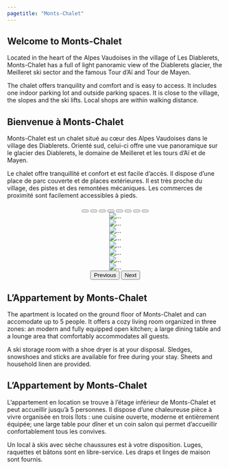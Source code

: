 ```yaml
---
pagetitle: "Monts-Chalet"
---
```


::: {.content-visible when-profile="en"}
## Welcome to Monts-Chalet

Located in the heart of the Alpes Vaudoises in the village of Les Diablerets, Monts-Chalet has a full of light panoramic view of the Diablerets glacier, the Meilleret ski sector and the famous Tour d’Aï and Tour de Mayen.

The chalet offers tranquility and comfort and is easy to access. It includes one indoor parking lot and outside parking spaces. It is close to the village, the slopes and the ski lifts. Local shops are within walking distance.
:::

::: {.content-visible when-profile="fr"}
## Bienvenue à Monts-Chalet

Monts-Chalet est un chalet situé au cœur des Alpes Vaudoises dans le village des Diablerets. Orienté sud, celui-ci offre une vue panoramique sur le glacier des Diablerets, le domaine de Meilleret et les tours d’Aï et de Mayen.

Le chalet offre tranquillité et confort et est facile d’accès. Il dispose d'une place de parc couverte et de places extérieures. Il est très proche du village, des pistes et des remontées mécaniques. Les commerces de proximité sont facilement accessibles à pieds.
:::

```{=html}
<div id="carouselExampleAutoplaying" class="carousel slide carousel-fade" data-bs-ride="carousel" align="center">
  <div class="carousel-indicators">
    <button type="button" data-bs-target="#carouselExampleAutoplaying" data-bs-slide-to="0" class="active" aria-current="true" aria-label="Slide 1"></button>
    <button type="button" data-bs-target="#carouselExampleAutoplaying" data-bs-slide-to="1" aria-label="Slide 2"></button>
    <button type="button" data-bs-target="#carouselExampleAutoplaying" data-bs-slide-to="2" aria-label="Slide 3"></button>
    <button type="button" data-bs-target="#carouselExampleAutoplaying" data-bs-slide-to="3" aria-label="Slide 4"></button>
    <button type="button" data-bs-target="#carouselExampleAutoplaying" data-bs-slide-to="4" aria-label="Slide 5"></button>
    <button type="button" data-bs-target="#carouselExampleAutoplaying" data-bs-slide-to="5" aria-label="Slide 6"></button>
    <button type="button" data-bs-target="#carouselExampleAutoplaying" data-bs-slide-to="6" aria-label="Slide 7"></button>
    <button type="button" data-bs-target="#carouselExampleAutoplaying" data-bs-slide-to="7" aria-label="Slide 8"></button>
  </div>
  <div class="carousel-inner">
        <div class="carousel-item active">
            <img src="images/gallery/index/01_chalet_summer.jpg" class="rounded-pill d-block w-100" alt="..." />
        </div>
        <div class="carousel-item">
            <img src="images/gallery/index/02_chalet_winter.jpg" class="rounded-pill d-block w-100" alt="..." />
        </div>
        <div class="carousel-item">
            <img src="images/gallery/index/03_chalet_winter with garage.jpg" class="rounded-pill d-block w-100" alt="..." />
        </div>
        <div class="carousel-item">
            <img src="images/gallery/index/04_living room view from kitchen.jpg" class="rounded-pill d-block w-100" alt="..." />
        </div>
        <div class="carousel-item">
            <img src="images/gallery/index/05_kitchen view south.jpg" class="rounded-pill d-block w-100" alt="..." />
        </div>
        <div class="carousel-item">
            <img src="images/gallery/index/06_living room with kitchen in background.jpg" class="rounded-pill d-block w-100" alt="..." />
        </div>
        <div class="carousel-item">
            <img src="images/gallery/index/07_terrasse.jpg" class="rounded-pill d-block w-100" alt="..." />
        </div>
        <div class="carousel-item">
            <img src="images/gallery/index/08_view on glacier from meilleret.jpg" class="rounded-pill d-block w-100" alt="..." />
        </div>
  </div>
  <button class="carousel-control-prev" type="button" data-bs-target="#carouselExampleAutoplaying" data-bs-slide="prev">
    <span class="carousel-control-prev-icon" aria-hidden="true"></span>
    <span class="visually-hidden">Previous</span>
  </button>
  <button class="carousel-control-next" type="button" data-bs-target="#carouselExampleAutoplaying" data-bs-slide="next">
    <span class="carousel-control-next-icon" aria-hidden="true"></span>
    <span class="visually-hidden">Next</span>
  </button>
</div>
```

::: {.content-visible when-profile="en"}
## L'Appartement by Monts-Chalet

The apartment is located on the ground floor of Monts-Chalet and can accomodate up to 5 people. It offers a cozy living room organized in three zones: an modern and fully equipped open kitchen; a large dining table and a lounge area that comfortably accommodates all guests.

A ski storage room with a shoe dryer is at your disposal. Sledges, snowshoes and sticks are available for free during your stay.
Sheets and household linen are provided.
:::

::: {.content-visible when-profile="fr"}
## L'Appartement by Monts-Chalet

L'appartement en location se trouve à l'étage inférieur de Monts-Chalet et peut accueillir jusqu'à 5 personnes. Il dispose d'une chaleureuse pièce à vivre organisée en trois îlots : une cuisine ouverte, moderne et entièrement équipée; une large table pour dîner et un coin salon qui permet d’accueillir confortablement tous les convives.

Un local à skis avec sèche chaussures est à votre disposition. Luges, raquettes et bâtons sont en libre-service.
Les draps et linges de maison sont fournis.
:::